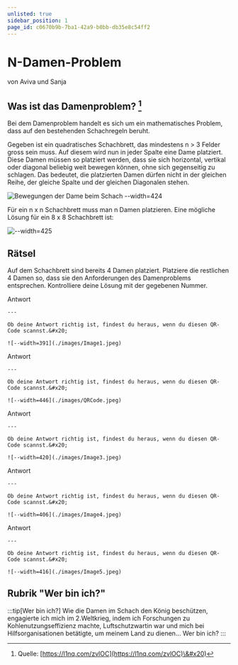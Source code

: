 ```yaml
---
unlisted: true
sidebar_position: 1
page_id: c0670b9b-7ba1-42a9-b0bb-db35e8c54ff2
---
```




# N-Damen-Problem

von Aviva und Sanja

## Was ist das Damenproblem? [^1]

Bei dem Damenproblem handelt es sich um ein mathematisches Problem, dass auf den bestehenden Schachregeln beruht.

Gegeben ist ein quadratisches Schachbrett, das mindestens n > 3 Felder gross sein muss. Auf diesem wird nun in jeder Spalte eine Dame platziert. Diese Damen müssen so platziert werden, dass sie sich horizontal, vertikal oder diagonal beliebig weit bewegen können, ohne sich gegenseitig zu schlagen. Das bedeutet, die platzierten Damen dürfen nicht in der gleichen Reihe, der gleiche Spalte und der gleichen Diagonalen stehen.

![Bewegungen der Dame beim Schach --width=424](./images/schachbrett-dame-laufwege.jpeg)

Für ein n x n Schachbrett muss man n Damen platzieren. Eine mögliche Lösung für ein 8 x 8 Schachbrett ist:&#x20;

![--width=425](./images/Moegliche_Loesungen.jpeg)

## Rätsel

Auf dem Schachbrett sind bereits 4 Damen platziert. Platziere die restlichen 4 Damen so, dass sie den Anforderungen des Damenproblems entsprechen. Kontrolliere deine Lösung mit der gegebenen Nummer.

<div style={{display: 'flex', alignContent: 'center', justifyContent: 'center'}}>
  <Board initialQueens={[{ row: 0, col: 6 },{ row: 3, col: 2 },{ row: 4, col: 0 },{ row: 7, col: 4 }]} />
</div>

<AdventureOptions>
  <AdventureOption label="1" nextGuessIn={30}>
    Antwort

    ---

    Ob deine Antwort richtig ist, findest du heraus, wenn du diesen QR-Code scannst.&#x20;

    ![--width=391](./images/Image1.jpeg)
  </AdventureOption>

  <AdventureOption label="2" nextGuessIn={30}>
    Antwort

    ---

    Ob deine Antwort richtig ist, findest du heraus, wenn du diesen QR-Code scannst.&#x20;

    ![--width=446](./images/QRCode.jpeg)
  </AdventureOption>

  <AdventureOption label="3" nextGuessIn={30}>
    Antwort

    ---

    Ob deine Antwort richtig ist, findest du heraus, wenn du diesen QR-Code scannst.&#x20;

    ![--width=420](./images/Image3.jpeg)
  </AdventureOption>

  <AdventureOption label="4" nextGuessIn={30}>
    Antwort

    ---

    Ob deine Antwort richtig ist, findest du heraus, wenn du diesen QR-Code scannst.&#x20;

    ![--width=406](./images/Image4.jpeg)
  </AdventureOption>

  <AdventureOption label="5" nextGuessIn={30}>
    Antwort

    ---

    Ob deine Antwort richtig ist, findest du heraus, wenn du diesen QR-Code scannst.&#x20;

    ![--width=416](./images/Image5.jpeg)
  </AdventureOption>
</AdventureOptions>

[^1]: Quelle: [https://l1nq.com/zvlOC](https://l1nq.com/zvlOC)\&#x20)

## Rubrik "Wer bin ich?"

:::tip[Wer bin ich?]
Wie die Damen im Schach den König beschützen, engagierte ich mich im 2.Weltkrieg, indem ich Forschungen zu Kohlenutzungseffizienz machte, Luftschutzwartin war und mich bei Hilfsorganisationen betätigte, um meinem Land zu dienen… Wer bin ich?
:::